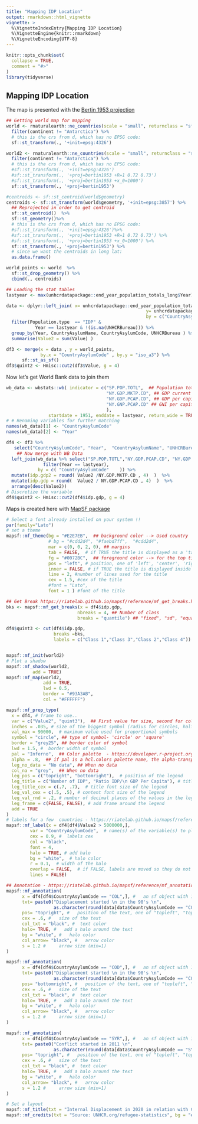 ```yaml
---
title: "Mapping IDP Location"
output: rmarkdown::html_vignette
vignette: >
  %\VignetteIndexEntry{Mapping IDP Location}
  %\VignetteEngine{knitr::rmarkdown}
  %\VignetteEncoding{UTF-8}
---
```


```r
knitr::opts_chunk$set(
  collapse = TRUE,
  comment = "#>"
)
library(tidyverse)


```

## Mapping IDP Location
 



The map is presented with the [Bertin 1953 projection](https://visionscarto.net/bertin-projection-1953)

```r
## Getting world map for mapping
world <- rnaturalearth::ne_countries(scale = "small", returnclass = "sf") %>% 
  filter(continent != "Antarctica") %>%  
  # this is the crs from d, which has no EPSG code:
  sf::st_transform(., '+init=epsg:4326')

world2 <- rnaturalearth::ne_countries(scale = "small", returnclass = "sf") %>%  
  filter(continent != "Antarctica") %>%  
  # this is the crs from d, which has no EPSG code:
  #sf::st_transform(., '+init=epsg:4326')
  #sf::st_transform(., '+proj=bertin1953 +R=1 0.72 0.73')
  #sf::st_transform(., '+proj=bertin1953 +x_0=1000')
  sf::st_transform(., '+proj=bertin1953')

#centroids <- sf::st_centroid(world$geometry)
centroids <- sf::st_transform(world$geometry, '+init=epsg:3857') %>%  
  ## Reprojected in order to get centroid
  sf::st_centroid()  %>%
  sf::st_geometry()%>% 
  # this is the crs from d, which has no EPSG code:
  #sf::st_transform(., '+init=epsg:4326')%>%
  #sf::st_transform(., '+proj=bertin1953 +R=1 0.72 0.73') %>%
  #sf::st_transform(., '+proj=bertin1953 +x_0=1000') %>% 
  sf::st_transform(., '+proj=bertin1953') %>% 
  # since we want the centroids in long lat:
  as.data.frame()

world_points <- world  %>%  
  sf::st_drop_geometry() %>%
  cbind(., centroids)

```

```r

## Loading the stat tables
lastyear <- max(unhcrdatapackage::end_year_population_totals_long$Year)

data <- dplyr::left_join( x= unhcrdatapackage::end_year_population_totals_long, 
                                                     y= unhcrdatapackage::reference, 
                                                     by = c("CountryAsylumCode" = "iso_3")) %>%
  filter(Population.type  == "IDP" &
           Year == lastyear & !(is.na(UNHCRBureau))) %>%
  group_by(Year, CountryAsylumName, CountryAsylumCode, UNHCRBureau ) %>%
  summarise(Value2 = sum(Value) )

df3 <- merge(x = data , y = world_points, 
             by.x = "CountryAsylumCode" , by.y = "iso_a3") %>%
      sf::st_as_sf()
df3$quint2 <- Hmisc::cut2(df3$Value, g = 4)

```
Now let's get World Bank data to join them

```r
wb_data <- wbstats::wb( indicator = c("SP.POP.TOTL",  ## Population total https://data.worldbank.org/indicator/SP.POP.TOTL
                                      "NY.GDP.MKTP.CD", ## GDP current https://data.worldbank.org/indicator/NY.GDP.MKTP.CD
                                      "NY.GDP.PCAP.CD", ## GDP per capita https://data.worldbank.org/indicator/NY.GDP.PCAP.CD 
                                      "NY.GNP.PCAP.CD" ## GNI per capita, Atlas method (current US$) https://data.worldbank.org/indicator/NY.GNP.PCAP.CD
                                      ),
                startdate = 1951, enddate = lastyear, return_wide = TRUE)
# # Renaming variables for further matching
names(wb_data)[1] <- "CountryAsylumCode"
names(wb_data)[2] <- "Year"
```

```r
df4 <- df3 %>%
   select("CountryAsylumCode", "Year",  "CountryAsylumName", "UNHCRBureau",   "Value2") %>%
    ## Now merge with WB Data 
  left_join(wb_data %>% select("SP.POP.TOTL","NY.GDP.PCAP.CD", "NY.GDP.MKTP.CD","CountryAsylumCode", "Year") %>%
              filter(Year == lastyear), 
            by = c( "CountryAsylumCode"    )) %>%  
  mutate(idp.gdp2 = round( Value2 /NY.GDP.MKTP.CD , 4)  )  %>% 
  mutate(idp.gdp = round(  Value2 / NY.GDP.PCAP.CD , 4)  )  %>%
  arrange(desc(Value2)) 
# Discretize the variable
df4$quint2 <- Hmisc::cut2(df4$idp.gdp, g = 4) 


```


Maps is created here with [MapSF package](https://riatelab.github.io/mapsf/index.html)


```r
# Select a font already installed on your system !!
par(family="Lato")
# set a theme
mapsf::mf_theme(bg = "#E2E7EB",  ## background color --> Used country 
                # bg = "#cdd2d4", "#faebd7ff",  "#cdd2d4",
                mar = c(0, 0, 2, 0), ## margins
                tab = FALSE,  # if TRUE the title is displayed as a 'tab'
                fg = "#0072BC",  ## foreground color --> for the top title - use UNHCR Blue..
                pos = "left", # position, one of 'left', 'center', 'right'
                inner = FALSE, # if TRUE the title is displayed inside the plot area.
                line = 2, #number of lines used for the title
                cex = 1.5, #cex of the title
                #font = "Lato",
                font = 1 ) #font of the title

```

```r

## Get Break https://riatelab.github.io/mapsf/reference/mf_get_breaks.html
bks <- mapsf::mf_get_breaks(x = df4$idp.gdp,
                           nbreaks = 4, ## Number of class
                           breaks = "quantile") ## "fixed", "sd", "equal", "pretty", "quantile", "kmeans", "hclust", "bclust", "fisher", "jenks" and "dpih" are classIntervals methods. You may need to pass additional arguments for some of them.

df4$quint3 <- cut(df4$idp.gdp, 
                  breaks =bks,
                  labels = c("Class 1","Class 3","Class 2","Class 4"))             


mapsf::mf_init(world2) 
# Plot a shadow
mapsf::mf_shadow(world2, 
          add = TRUE)
mapsf::mf_map(world2, 
              add = TRUE, 
              lwd = 0.5, 
              border = "#93A3AB", 
              col = "#FFFFFF")

mapsf::mf_prop_typo( 
  x = df4, # frame to use.. 
  var = c("Value2", "quint3"),  ## First value for size, second for color
  inches = .035, # size of the biggest symbol (radius for circles, half width for squares) in inches
  val_max = 90000,  # maximum value used for proportional symbols
  symbol = "circle", ## type of symbol- 'circle' or 'square'
  border = "grey25", ## border color of symbol
  lwd = 1.5, #  border width of symbol
  pal = "Inferno",  ## Color palette  - https://developer.r-project.org/Blog/public/2019/04/01/hcl-based-color-palettes-in-grdevices/
  alpha = .8,  ## if pal is a hcl.colors palette name, the alpha-transparency level
  leg_no_data = "No data", ## When no data
  col_na = "grey",  ## When no data
  leg_pos = c("topright", "bottomright"),  # position of the legend
  leg_title = c("Number of IDP", "Ratio IDP/\n GDP Per Capita"), # title of the legend
  leg_title_cex = c(.7, .7),  # title font size of the legend
  leg_val_cex = c(.5, .5), # content font size of the legend
  leg_val_rnd = .2, # number of decimal places of the values in the legend
  leg_frame = c(FALSE, FALSE), # add frame around the legend
  add = TRUE
)
# labels for a few  countries - https://riatelab.github.io/mapsf/reference/mf_label.html
mapsf::mf_label(x = df4[df4$Value2 > 5000000,], 
         var = "CountryAsylumCode",  # name(s) of the variable(s) to plot
         cex = 0.9, #  labels cex
         col = "black", 
         font = 4,
         halo = TRUE, # add halo
         bg = "white",  # halo color
         r = 0.1,  # width of the halo
         overlap = FALSE,  # if FALSE, labels are moved so they do not overlap.
         lines = FALSE)

## Annotation - https://riatelab.github.io/mapsf/reference/mf_annotation.html
mapsf::mf_annotation(   
      x = df4[df4$CountryAsylumCode == "COL",], #  	an sf object with 1 row, a couple of coordinates (c(x, y)).
      txt= paste0("Displacement started \n in the 90's \n", 
                  as.character(round(data[data$CountryAsylumCode == "COL",c("Value2")], digits = -2) )), #   the text to display
      pos= "topright", #   position of the text, one of "topleft", "topright", "bottomright", "bottomleft"
      cex = .6, #  	size of the text
      col_txt = "black", #  text color
      halo= TRUE, #   add a halo around the text
      bg = "white", #  	halo color
      col_arrow= "black", #   arrow color
      s = 1.2 #  	arrow size (min=1)
)

mapsf::mf_annotation(   
      x = df4[df4$CountryAsylumCode == "COD",], #  	an sf object with 1 row, a couple of coordinates (c(x, y)).
      txt= paste0("Displacement started \n in the 90's \n", 
                  as.character(round(data[data$CountryAsylumCode == "COD",c("Value2")], digits = -2) )), #   the text to display
      pos= "bottomright", #   position of the text, one of "topleft", "topright", "bottomright", "bottomleft"
      cex = .6, #  	size of the text
      col_txt = "black", #  text color
      halo= TRUE, #   add a halo around the text
      bg = "white", #  	halo color
      col_arrow= "black", #   arrow color
      s = 1.2 #  	arrow size (min=1)
)

mapsf::mf_annotation(   
      x = df4[df4$CountryAsylumCode == "SYR",], #  	an sf object with 1 row, a couple of coordinates (c(x, y)).
      txt= paste0("Conflict started in 2011 \n", 
                  as.character(round(data[data$CountryAsylumCode == "SYR",c("Value2")], digits = -2) )), #   the text to display
      pos= "topright", #   position of the text, one of "topleft", "topright", "bottomright", "bottomleft"
      cex = .6, #  	size of the text
      col_txt = "black", #  text color
      halo= TRUE, #   add a halo around the text
      bg = "white", #  	halo color
      col_arrow= "black", #   arrow color
      s = 1.2 #  	arrow size (min=1)
)

# Set a layout
mapsf::mf_title(txt = "Internal Displacement in 2020 in relation with Country Wealth", fg = "#FFFFFF")
mapsf::mf_credits(txt = "Source: UNHCR.org/refugee-statistics", bg = "#ffffff80") 
```